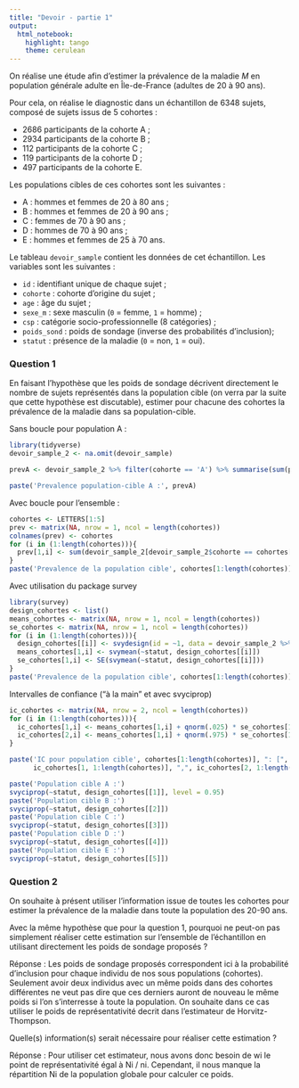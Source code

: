 ```yaml
---
title: "Devoir - partie 1"
output: 
  html_notebook: 
    highlight: tango
    theme: cerulean
---
```


On réalise une étude afin d'estimer la prévalence de la maladie $M$ en population générale adulte en Île-de-France (adultes de 20 à 90 ans).

Pour cela, on réalise le diagnostic dans un échantillon de 6348 sujets, composé de sujets issus de 5 cohortes :

- 2686 participants de la cohorte A ;
- 2934 participants de la cohorte B ;
- 112 participants de la cohorte C ;
- 119 participants de la cohorte D ;
- 497 participants de la cohorte E.

Les populations cibles de ces cohortes sont les suivantes :

- A : hommes et femmes de 20 à 80 ans ;
- B : hommes et femmes de 20 à 90 ans ;
- C : femmes de 70 à 90 ans ;
- D : hommes de 70 à 90 ans ;
- E : hommes et femmes de 25 à 70 ans.

Le tableau `devoir_sample` contient les données de cet échantillon. Les variables sont les suivantes :

- `id` : identifiant unique de chaque sujet ;
- `cohorte` : cohorte d'origine du sujet ;
- `age` : âge du sujet ;
- `sexe_m` : sexe masculin (`0` = femme, `1` = homme) ;
- `csp` : catégorie socio-professionnelle (8 catégories) ;
- `poids_sond` : poids de sondage (inverse des probabilités d'inclusion);
- `statut` : présence de la maladie (`0` = non, `1` = oui).

### Question 1

En faisant l'hypothèse que les poids de sondage décrivent directement le nombre de sujets représentés dans la population cible (on verra par la suite que cette hypothèse est discutable), estimer pour chacune des cohortes la prévalence de la maladie dans sa population-cible.

Sans boucle pour population A : 
```r
library(tidyverse)
devoir_sample_2 <- na.omit(devoir_sample)

prevA <- devoir_sample_2 %>% filter(cohorte == 'A') %>% summarise(sum(poids_sond * statut) / sum(poids_sond))

paste('Prevalence population-cible A :', prevA)

```

Avec boucle pour l'ensemble : 
```r
cohortes <- LETTERS[1:5]
prev <- matrix(NA, nrow = 1, ncol = length(cohortes))
colnames(prev) <- cohortes
for (i in (1:length(cohortes))){
  prev[1,i] <- sum(devoir_sample_2[devoir_sample_2$cohorte == cohortes[i],]$poids_sond * devoir_sample_2[devoir_sample_2$cohorte == cohortes[i],]$statut) / sum(devoir_sample_2[devoir_sample_2$cohorte == cohortes[i],]$poids_sond)
}
paste('Prevalence de la population cible', cohortes[1:length(cohortes)], ':', prev[1,1:length(cohortes)])

```

Avec utilisation du package survey

```r
library(survey)
design_cohortes <- list()
means_cohortes <- matrix(NA, nrow = 1, ncol = length(cohortes))
se_cohortes <- matrix(NA, nrow = 1, ncol = length(cohortes))
for (i in (1:length(cohortes))){
  design_cohortes[[i]] <- svydesign(id = ~1, data = devoir_sample_2 %>% filter(cohorte == cohortes[i]), weights =~poids_sond)
  means_cohortes[1,i] <- svymean(~statut, design_cohortes[[i]])
  se_cohortes[1,i] <- SE(svymean(~statut, design_cohortes[[i]]))
}
paste('Prevalence de la population cible', cohortes[1:length(cohortes)], ":", means_cohortes[1, 1:length(cohortes)])
```

Intervalles de confiance ("à la main" et avec svyciprop)
```r
ic_cohortes <- matrix(NA, nrow = 2, ncol = length(cohortes))
for (i in (1:length(cohortes))){
  ic_cohortes[1,i] <- means_cohortes[1,i] + qnorm(.025) * se_cohortes[1,i]
  ic_cohortes[2,i] <- means_cohortes[1,i] + qnorm(.975) * se_cohortes[1,i]
}

paste('IC pour population cible', cohortes[1:length(cohortes)], ": [", 
      ic_cohortes[1, 1:length(cohortes)], ",", ic_cohortes[2, 1:length(cohortes)], "]")

paste('Population cible A :') 
svyciprop(~statut, design_cohortes[[1]], level = 0.95)
paste('Population cible B :') 
svyciprop(~statut, design_cohortes[[2]])
paste('Population cible C :') 
svyciprop(~statut, design_cohortes[[3]])
paste('Population cible D :') 
svyciprop(~statut, design_cohortes[[4]])
paste('Population cible E :') 
svyciprop(~statut, design_cohortes[[5]])
```




### Question 2

On souhaite à présent utiliser l'information issue de toutes les cohortes pour estimer la prévalence de la maladie dans toute la population des 20-90 ans.

Avec la même hypothèse que pour la question 1, pourquoi ne peut-on pas simplement réaliser cette estimation sur l'ensemble de l'échantillon en utilisant directement les poids de sondage proposés ?

Réponse : Les poids de sondage proposés correspondent ici à la probabilité d'inclusion pour chaque individu de nos sous populations (cohortes). Seulement avoir deux individus avec un même poids dans des cohortes différentes ne veut pas dire que ces derniers auront de nouveau le même poids si l'on s'interresse à toute la population. On souhaite dans ce cas utiliser le poids de représentativité decrit dans l'estimateur de Horvitz-Thompson.

Quelle(s) information(s) serait nécessaire pour réaliser cette estimation ?

Réponse : Pour utiliser cet estimateur, nous avons donc besoin de wi le point de représentativité égal à Ni / ni. Cependant, il nous manque la répartition Ni de la population globale pour calculer ce poids. 


